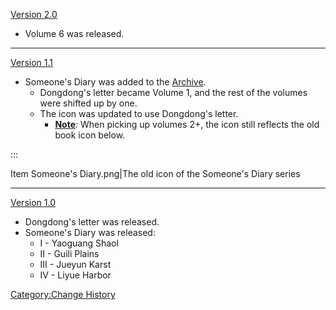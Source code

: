 [[Version 2.0]]
* Volume 6 was released.
----
[[Version 1.1]]
* Someone's Diary was added to the [[Archive]].
** Dongdong's letter became Volume 1, and the rest of the volumes were shifted up by one.
** The icon was updated to use Dongdong's letter.
***'''<u>Note</u>''''':'' When picking up volumes 2+, the icon still reflects the old book icon below.
:::<gallery>
Item Someone's Diary.png|The old icon of the Someone's Diary series
</gallery>
----
[[Version 1.0]]
* Dongdong's letter was released.
* Someone's Diary was released:
** I - Yaoguang Shaol
** II - Guili Plains
** III - Jueyun Karst
** IV - Liyue Harbor
<noinclude>[[Category:Change History]]</noinclude>